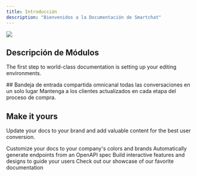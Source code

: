 ```yaml
---
title: Introducción
description: "Bienvenidos a la Documentación de Smartchat"
---
```


![](/images/Iso-Color\(2\).png)

## Descripción de Módulos

The first step to world-class documentation is setting up your editing environments.

<CardGroup cols={2}>
  <Card title="Inbox" icon="pen-to-square" href="https://mintlify.com/docs/quickstart">
    ## Bandeja de entrada compartida omnicanal todas las conversaciones en un solo lugar
  </Card>

  <Card title="Embudos de Ventas" icon="image" href="https://mintlify.com/docs/development">
    Mantenga a los clientes actualizados en cada etapa del proceso de compra.
  </Card>
</CardGroup>

## Make it yours

Update your docs to your brand and add valuable content for the best user conversion.

<CardGroup cols={2}>
  <Card title="Customize Style" icon="palette" href="https://mintlify.com/docs/settings/global">
    Customize your docs to your company's colors and brands
  </Card>

  <Card title="Reference APIs" icon="code" href="https://mintlify.com/docs/api-playground/openapi">
    Automatically generate endpoints from an OpenAPI spec
  </Card>

  <Card title="Add Components" icon="screwdriver-wrench" href="https://mintlify.com/docs/content/components/accordions">
    Build interactive features and designs to guide your users
  </Card>

  <Card title="Get Inspiration" icon="stars" href="https://mintlify.com/customers">
    Check out our showcase of our favorite documentation
  </Card>
</CardGroup>